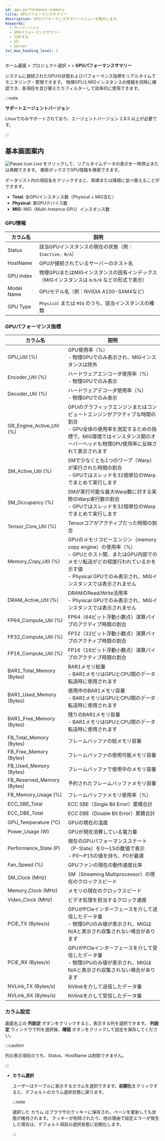 ```yaml
---
id: gpu-performance-summary
title: GPUパフォーマンスサマリー
description: GPUパフォーマンスサマリーメニューを案内します。
keywords:
  - サーバーリスト
  - GPUパフォーマンスサマリー
  - 分析する
  - UI
  - Server
toc_max_heading_level: 3
---
```


ホーム画面 &gt; プロジェクト選択 &gt; <Cmdname sid="side_serverList" className="uitext" /> &gt; **GPUパフォーマンスサマリー**

システムに接続されたGPUの状態およびパフォーマンス指標をリアルタイムでモニタリング・管理できます。 物理GPUとMIGインスタンスの情報を同時に確認でき、各項目を並び替えたりフィルターして効率的に使用できます。

:::note

**サポートエージェントバージョン**

Linuxでのみサポートされており、エージェントバージョン 2.8.5 以上が必要です。

:::

## **基本画面案内**

![Pause icon](/img/ic-pause-green.svg) <UI>Live</UI> をクリックして、リアルタイムデータの表示を一時停止または再開できます。 検索ボックスでGPU情報を検索できます。 

データリスト内の項目名をクリックすると、昇順または降順に並べ替えることができます。 

- **Total**: 全GPUインスタンス数（Physical + MIG含む）
- **Physical**: 実GPUデバイス数
- **MIG**: MIG（Multi-Instance GPU）インスタンス数

### GPU情報

| カラム名       | 説明                                                      |
| ---------- | ------------------------------------------------------- |
| Status     | 該当GPUインスタンスの現在の状態（例：`Inactive`、`N/A`）                   |
| HostName   | GPUが接続されているサーバーのホスト名                                    |
| GPU Index  | 物理GPUまたはMIGインスタンスの固有インデックス（MIGインスタンスは `0/6/0` などの形式で表示） |
| Model Name | GPUモデル名（例：NVIDIA A100-SXM4など）                           |
| GPU Type   | `Physical` または `MIG` のうち、該当インスタンスの種類                    |

### GPUパフォーマンス指標

| カラム名                       | 説明                                                                                                                                         |
| -------------------------- | ------------------------------------------------------------------------------------------------------------------------------------------ |
| GPU_Util (%)               | GPU使用率（%）<br />- 物理GPUでのみ表示され、MIGインスタンスは除外                                                                                                 |
| Encoder_Util (%)           | ハードウェアエンコーダ使用率（%）<br />- 物理GPUでのみ表示                                                                                                        |
| Decoder_Util (%)           | ハードウェアデコーダ使用率（%）<br />- 物理GPUでのみ表示                                                                                                         |
| GR_Engine_Active_Util (%)  | GPUのグラフィックエンジンまたはコンピュートエンジンがアクティブな時間の割合<br />- GPU全体の使用率を測定するための指標で、MIG環境ではインスタンス間のオーバーヘッドも物理GPU使用率に反映されて表示されます                            |
| SM_Active_Util (%)         | SMで少なくとも1つのワープ（Warp）が実行された時間の割合<br />- GPUではスレッドを32個単位のWarpでまとめて実行します                                                                      |
| SM_Occupancy (%)           | SMが実行可能な最大Warp数に対する実際のWarp実行数の割合<br />- GPUではスレッドを32個単位のWarpでまとめて実行します                                                                     |
| Tensor_Core_Util (%)       | Tensorコアがアクティブだった時間の割合                                                                                                                     |
| Memory_Copy_Util (%)       | GPUのメモリコピーエンジン（memory copy engine）の使用率（%）<br /> - GPUとホスト間、またはGPU内部でのメモリ転送がどの程度行われているかを示す値 <br /> - Physical GPUでのみ表示され、MIGインスタンスでは表示されません |
| DRAM_Active_Util (%)       | DRAMのRead/Write活用率 <br /> - Physical GPUでのみ表示され、MIGインスタンスでは表示されません                                                                         |
| FP64_Compute_Util (%)      | FP64（64ビット浮動小数点）演算パイプのアクティブ時間の割合                                                                                                           |
| FP32_Compute_Util (%)      | FP32（32ビット浮動小数点）演算パイプのアクティブ時間の割合                                                                                                           |
| FP16_Compute_Util (%)      | FP16（16ビット浮動小数点）演算パイプのアクティブ時間の割合                                                                                                           |
| BAR1_Total_Memory (Bytes)  | BAR1メモリ総量<br />- BAR1メモリはGPUとCPU間のデータ転送時に使用されます                                                                                            |
| BAR1_Used_Memory (Bytes)   | 使用中のBAR1メモリ容量<br />- BAR1メモリはGPUとCPU間のデータ転送時に使用されます                                                                                        |
| BAR1_Free_Memory (Bytes)   | 残りのBAR1メモリ容量<br />- BAR1メモリはGPUとCPU間のデータ転送時に使用されます                                                                                         |
| FB_Total_Memory (Bytes)    | フレームバッファの総メモリ容量                                                                                                                            |
| FB_Free_Memory (Bytes)     | フレームバッファの使用可能メモリ容量                                                                                                                         |
| FB_Used_Memory (Bytes)     | フレームバッファで使用中のメモリ容量                                                                                                                         |
| FB_Reserved_Memory (Bytes) | 予約されたフレームバッファメモリ容量                                                                                                                         |
| FB_Memory_Usage (%)        | フレームバッファメモリ使用率（%）                                                                                                                          |
| ECC_SBE_Total              | ECC SBE（Single Bit Error）累積合計                                                                                                              |
| ECC_DBE_Total              | ECC DBE（Double Bit Error）累積合計                                                                                                              |
| GPU_Temperature (°C)       | GPUの現在の温度                                                                                                                                  |
| Power_Usage (W)            | GPUが現在消費している電力量                                                                                                                            |
| Performance_State (P)      | 現在のGPUパフォーマンスステート（P-State）を0～15の数値で表示<br />- P0～P15の値を持ち、P0が最速                                                                             |
| Fan_Speed (%)              | GPUファンの現在の動作速度比率                                                                                                                           |
| SM_Clock (MHz)             | SM（Streaming Multiprocessor）の現在のクロックスピード                                                                                                   |
| Memory_Clock (MHz)         | メモリの現在のクロックスピード                                                                                                                            |
| Video_Clock (MHz)          | ビデオ処理を担当するクロック速度                                                                                                                           |
| PCIE_TX (Bytes/s)          | GPUがPCIeインターフェースを介して送信したデータ量 <br /> - 物理GPUのみ値が表示され、MIGはN/Aと表示され収集されない場合があります                                                              |
| PCIE_RX (Bytes/s)          | GPUがPCIeインターフェースを介して受信したデータ量 <br /> - 物理GPUのみ値が表示され、MIGはN/Aと表示され収集されない場合があります                                                              |
| NVLink_TX (Bytes/s)        | NVlinkを介して送信したデータ量                                                                                                                         |
| NVLink_RX (Bytes/s)        | NVlinkを介して受信したデータ量                                                                                                                         |

### カラム設定

画面右上の **列設定** ボタンをクリックすると、表示する列を選択できます。 **列設定** ウィンドウで列を選択後、**確認** ボタンをクリックして設定を保存してください。

:::caution

列の表示項目のうち、Status、HostName は削除できません。 

:::

- **カラム選択**

    ユーザーはテーブルに表示するカラムを選択できます。**初期化**をクリックすると、デフォルトのカラム選択状態に戻ります。

    :::note

    選択した カラム はブラウザのクッキーに保存され、ページを更新しても状態が維持されます。 クッキーが削除されたり、他の理由で設定エラーが発生した場合は、デフォルト項目の選択状態に初期化します。

    :::
